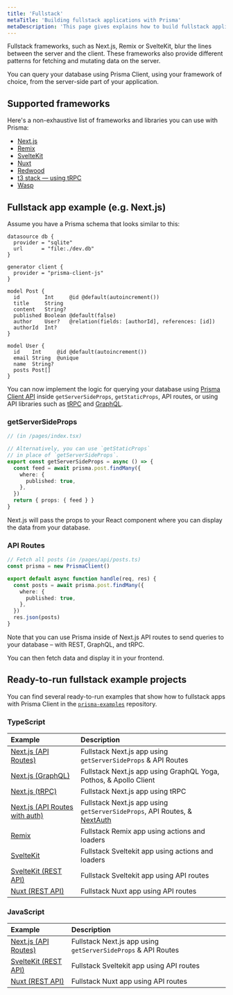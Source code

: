 ```yaml
---
title: 'Fullstack'
metaTitle: 'Building fullstack applications with Prisma'
metaDescription: 'This page gives explains how to build fullstack applications with Prisma. It shows how Prisma fits in with fullstack frameworks and provides practical examples'
---
```


<TopBlock>

Fullstack frameworks, such as Next.js, Remix or SvelteKit, blur the lines between the server and the client. These frameworks also provide different patterns for fetching and mutating data on the server.

You can query your database using Prisma Client, using your framework of choice, from the server-side part of your application.

</TopBlock>

## Supported frameworks

Here's a non-exhaustive list of frameworks and libraries you can use with Prisma:

- [Next.js](https://nextjs.org/)
- [Remix](https://remix.run)
- [SvelteKit](https://kit.svelte.dev/)
- [Nuxt](https://nuxt.com/)
- [Redwood](https://redwoodjs.com/)
- [t3 stack — using tRPC](https://create.t3.gg/)
- [Wasp](https://wasp-lang.dev/)

## Fullstack app example (e.g. Next.js)

Assume you have a Prisma schema that looks similar to this:

```prisma
datasource db {
  provider = "sqlite"
  url      = "file:./dev.db"
}

generator client {
  provider = "prisma-client-js"
}

model Post {
  id        Int     @id @default(autoincrement())
  title     String
  content   String?
  published Boolean @default(false)
  author    User?   @relation(fields: [authorId], references: [id])
  authorId  Int?
}

model User {
  id    Int     @id @default(autoincrement())
  email String  @unique
  name  String?
  posts Post[]
}
```

You can now implement the logic for querying your database using [Prisma Client API](/orm/prisma-client) inside `getServerSideProps`, `getStaticProps`, API routes, or using API libraries such as [tRPC](https://trpc.io/) and [GraphQL](https://graphql.org/).

### <inlinecode> getServerSideProps</inlinecode>

```ts
// (in /pages/index.tsx)

// Alternatively, you can use `getStaticProps`
// in place of `getServerSideProps`.
export const getServerSideProps = async () => {
  const feed = await prisma.post.findMany({
    where: {
      published: true,
    },
  })
  return { props: { feed } }
}
```

Next.js will pass the props to your React component where you can display the data from your database.

### API Routes

```ts
// Fetch all posts (in /pages/api/posts.ts)
const prisma = new PrismaClient()

export default async function handle(req, res) {
  const posts = await prisma.post.findMany({
    where: {
      published: true,
    },
  })
  res.json(posts)
}
```

Note that you can use Prisma inside of Next.js API routes to send queries to your database – with REST, GraphQL, and tRPC.

You can then fetch data and display it in your frontend.

## Ready-to-run fullstack example projects

You can find several ready-to-run examples that show how to fullstack apps with Prisma Client in the [`prisma-examples`](https://github.com/prisma/prisma-examples/) repository.

### TypeScript

| **Example**                                                                                                                    | **Description**                                                                                       |
| :----------------------------------------------------------------------------------------------------------------------------- | :---------------------------------------------------------------------------------------------------- |
| [Next.js (API Routes)](https://github.com/prisma/prisma-examples/tree/latest/typescript/rest-nextjs-api-routes)                | Fullstack Next.js app using `getServerSideProps` & API Routes                                         |
| [Next.js (GraphQL)](https://github.com/prisma/prisma-examples/tree/latest/typescript/graphql-nextjs)                           | Fullstack Next.js app using GraphQL Yoga, Pothos, & Apollo Client                                     |
| [Next.js (tRPC)](https://github.com/prisma/prisma-examples/tree/latest/typescript/trpc-nextjs)                                 | Fullstack Next.js app using tRPC                                                                      |
| [Next.js (API Routes with auth)](https://github.com/prisma/prisma-examples/tree/latest/typescript/rest-nextjs-api-routes-auth) | Fullstack Next.js app using `getServerSideProps`, API Routes, & [NextAuth](https://next-auth.js.org/) |
| [Remix](https://github.com/prisma/prisma-examples/tree/latest/typescript/remix)                                                | Fullstack Remix app using actions and loaders                                                         |
| [SvelteKit](https://github.com/prisma/prisma-examples/tree/latest/typescript/sveltekit)                                        | Fullstack Sveltekit app using actions and loaders                                                     |
| [SvelteKit (REST API)](https://github.com/prisma/prisma-examples/tree/latest/typescript/rest-sveltekit)                        | Fullstack Sveltekit app using API routes                                                              |
| [Nuxt (REST API)](https://github.com/prisma/prisma-examples/tree/latest/typescript/rest-nuxtjs)                                | Fullstack Nuxt app using API routes                                                                   |

### JavaScript

| **Example**                                                                                             | **Description**                                               |
| :------------------------------------------------------------------------------------------------------ | :------------------------------------------------------------ |
| [Next.js (API Routes)](https://github.com/prisma/prisma-examples/tree/latest/javascript/rest-nextjs)    | Fullstack Next.js app using `getServerSideProps` & API Routes |
| [SvelteKit (REST API)](https://github.com/prisma/prisma-examples/tree/latest/javascript/rest-sveltekit) | Fullstack Sveltekit app using API routes                      |
| [Nuxt (REST API)](https://github.com/prisma/prisma-examples/tree/latest/javascript/rest-nuxtjs)         | Fullstack Nuxt app using API routes                           |
